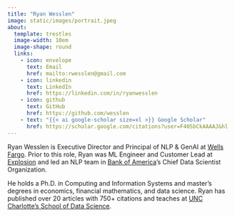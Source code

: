 ```yaml
---
title: "Ryan Wesslen"
image: static/images/portrait.jpeg
about:
  template: trestles
  image-width: 10em
  image-shape: round
  links:
    - icon: envelope
      text: Email
      href: mailto:rwesslen@gmail.com
    - icon: linkedin
      text: LinkedIn
      href: https://linkedin.com/in/ryanwesslen
    - icon: github
      text: GitHub
      href: https://github.com/wesslen
    - text: "{{< ai google-scholar size=xl >}} Google Scholar"
      href: https://scholar.google.com/citations?user=F40SbCkAAAAJ&hl
---
```


Ryan Wesslen is Executive Director and Principal of NLP & GenAI at [Wells Fargo](https://www.wellsfargo.com/). Prior to this role, Ryan was ML Engineer and Customer Lead at [Explosion](https://explosion.ai) and led an NLP team in [Bank of America](https://www.bankofamerica.com/)'s Chief Data Scientist Organization.

He holds a Ph.D. in Computing and Information Systems and master's degrees in economics, financial mathematics, and data science. Ryan has published over 20 articles with 750+ citations and teaches at [UNC Charlotte's School of Data Science](https://sds.charlotte.edu/).
